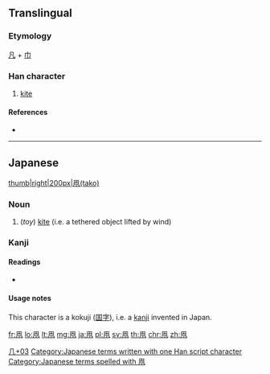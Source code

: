 ==Translingual==

===Etymology===
[[凡]] + [[巾]]<!--please add English explanation of this-->

===Han character===
{{Han char|rn=16|rad=几|as=03|sn=5|four=|canj=HNLB|ids=⿵几|⺇]][[巾]]}}

# [[kite]]

====References====
* {{Han ref|kx=0134.081|dkj=01749|dj=0299.190|hdz=10276.111|uh=51E7|ud=20967}}

----

==Japanese==
[[file:Takoagetaikai873.JPG|thumb|right|200px|凧(tako)]]

===Noun===
{{ja-noun|k|hira=たこ|rom=tako}}

# (''toy'') [[kite]] (i.e. a tethered object lifted by wind)

===Kanji===
{{ja-kanji|grade=n|rs=几03}}

====Readings====
* {{ja-readings|on=''(none)''|kun=[[たこ]] (tako), [[いかのぼり]] (ikanobori)}}

====Usage notes====
This character is a kokuji ([[国字]]), i.e. a [[kanji]] invented in Japan.

[[Category:Japanese-only CJKV Characters|几+03]]
[[Category:Japanese terms written with one Han script character]]
[[Category:Japanese terms spelled with 凧]]

[[fr:凧]]
[[lo:凧]]
[[lt:凧]]
[[mg:凧]]
[[ja:凧]]
[[pl:凧]]
[[sv:凧]]
[[th:凧]]
[[chr:凧]]
[[zh:凧]]